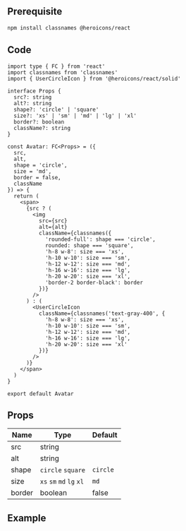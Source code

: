 
## Prerequisite

```bash npm2yarn
npm install classnames @heroicons/react
```

## Code

```tsx title="components/Avatar/index.tsx"
import type { FC } from 'react'
import classnames from 'classnames'
import { UserCircleIcon } from '@heroicons/react/solid'

interface Props {
  src?: string
  alt?: string
  shape?: 'circle' | 'square'
  size?: 'xs' | 'sm' | 'md' | 'lg' | 'xl'
  border?: boolean
  className?: string
}

const Avatar: FC<Props> = ({
  src,
  alt,
  shape = 'circle',
  size = 'md',
  border = false,
  className
}) => {
  return (
    <span>
      {src ? (
        <img
          src={src}
          alt={alt}
          className={classnames({
            'rounded-full': shape === 'circle',
            rounded: shape === 'square',
            'h-8 w-8': size === 'xs',
            'h-10 w-10': size === 'sm',
            'h-12 w-12': size === 'md',
            'h-16 w-16': size === 'lg',
            'h-20 w-20': size === 'xl',
            'border-2 border-black': border
          })}
        />
      ) : (
        <UserCircleIcon
          className={classnames('text-gray-400', {
            'h-8 w-8': size === 'xs',
            'h-10 w-10': size === 'sm',
            'h-12 w-12': size === 'md',
            'h-16 w-16': size === 'lg',
            'h-20 w-20': size === 'xl'
          })}
        />
      )}
    </span>
  )
}

export default Avatar
```

## Props

| Name   | Type                     | Default  |
| ------ | ------------------------ | -------- |
| src    | string                   |          |
| alt    | string                   |          |
| shape  | `circle` `square`        | `circle` |
| size   | `xs` `sm` `md` `lg` `xl` | `md`     |
| border | boolean                  | false    |

## Example

<Codesandbox name="avatar" />
